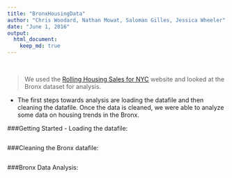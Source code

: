 ```yaml
---
title: "BronxHousingData"
author: "Chris Woodard, Nathan Mowat, Saloman Gilles, Jessica Wheeler"
date: "June 1, 2016"
output: 
  html_document:
    keep_md: true
---
```


<br>

>We used the [Rolling Housing Sales for NYC](http://www1.nyc.gov/home/search/index.page?search-terms=Rolling+sales+update) website and looked at the Bronx dataset for analysis.

* The first steps towards analysis are loading the datafile and then cleaning the datafile.  Once the data is cleaned, we were able to analyze some data on housing trends in the Bronx.

###Getting Started - Loading the datafile:

```r
```


###Cleaning the Bronx datafile:
```r
```

###Bronx Data Analysis:
```r
```

```r


```